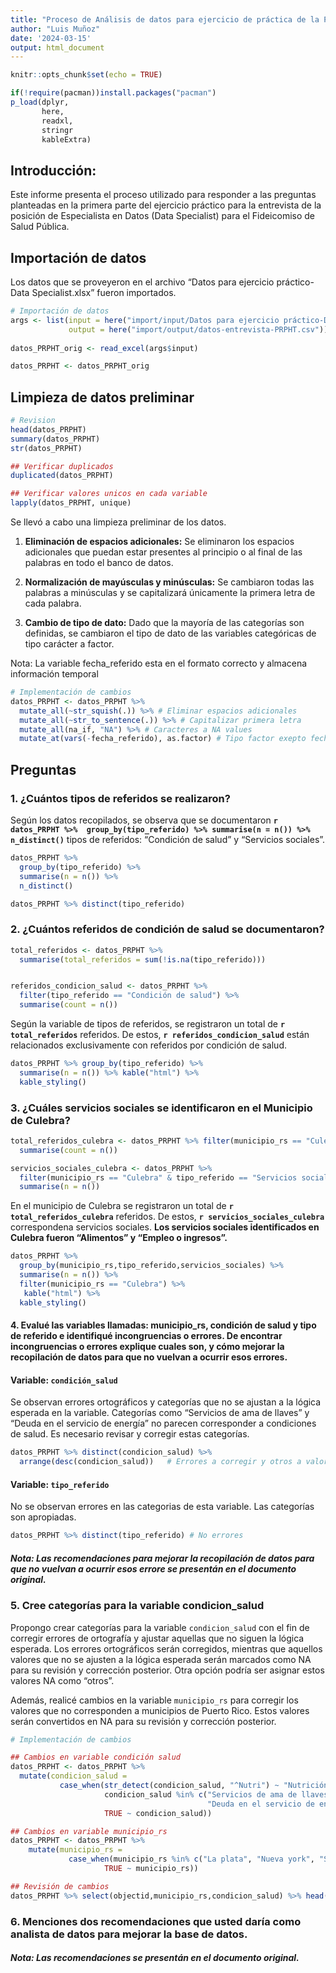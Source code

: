 ```yaml
---
title: "Proceso de Análisis de datos para ejercicio de práctica de la Posición de Especialista en Datos"
author: "Luis Muñoz"
date: '2024-03-15'
output: html_document
---
```


```r
knitr::opts_chunk$set(echo = TRUE)

if(!require(pacman))install.packages("pacman")
p_load(dplyr, 
       here,
       readxl,
       stringr
       kableExtra)
```


## Introducción:
Este informe presenta el proceso utilizado para responder a las preguntas planteadas en la primera parte del ejercicio práctico para la entrevista de la posición de Especialista en Datos (Data Specialist) para el Fideicomiso de Salud Pública.

## Importación de datos
Los datos que se proveyeron en el archivo "Datos para ejercicio práctico-Data Specialist.xlsx" fueron importados.
```r
# Importación de datos
args <- list(input = here("import/input/Datos para ejercicio práctico-Data Specialist.xlsx"), 
             output = here("import/output/datos-entrevista-PRPHT.csv"))
             
datos_PRPHT_orig <- read_excel(args$input)

datos_PRPHT <- datos_PRPHT_orig
```

## Limpieza de datos preliminar
```r
# Revision
head(datos_PRPHT) 
summary(datos_PRPHT) 
str(datos_PRPHT)

## Verificar duplicados
duplicated(datos_PRPHT)

## Verificar valores unicos en cada variable
lapply(datos_PRPHT, unique)
```

Se llevó a cabo una limpieza preliminar de los datos.

1. **Eliminación de espacios adicionales:** Se eliminaron los espacios adicionales que puedan estar presentes al principio o al final de las palabras en todo el banco de datos.

2. **Normalización de mayúsculas y minúsculas:** Se cambiaron todas las palabras a minúsculas y se capitalizará únicamente la primera letra de cada palabra.

3. **Cambio de tipo de dato:** Dado que la mayoría de las categorías son definidas, se cambiaron el tipo de dato de las variables categóricas de tipo carácter a factor.

Nota: La variable fecha_referido esta en el formato correcto y almacena información temporal

```r
# Implementación de cambios
datos_PRPHT <- datos_PRPHT %>%
  mutate_all(~str_squish(.)) %>% # Eliminar espacios adicionales
  mutate_all(~str_to_sentence(.)) %>% # Capitalizar primera letra
  mutate_all(na_if, "NA") %>% # Caracteres a NA values
  mutate_at(vars(-fecha_referido), as.factor) # Tipo factor exepto fecha_referido 

```

## Preguntas


### 1. ¿Cuántos tipos de referidos se realizaron? 
Según los datos recopilados, se observa que se documentaron **`r datos_PRPHT %>%  group_by(tipo_referido) %>% summarise(n = n()) %>% n_distinct()`** tipos de referidos: "Condición de salud" y "Servicios sociales".
```r
datos_PRPHT %>% 
  group_by(tipo_referido) %>% 
  summarise(n = n()) %>% 
  n_distinct()

datos_PRPHT %>% distinct(tipo_referido)
```


### 2. ¿Cuántos referidos de condición de salud se documentaron? 
```r
total_referidos <- datos_PRPHT %>% 
  summarise(total_referidos = sum(!is.na(tipo_referido)))


referidos_condicion_salud <- datos_PRPHT %>%
  filter(tipo_referido == "Condición de salud") %>%
  summarise(count = n())
```
Según la variable de tipos de referidos, se registraron un total de **`r total_referidos`** referidos. De estos, **`r referidos_condicion_salud`** están relacionados exclusivamente con referidos por condición de salud.
```r
datos_PRPHT %>% group_by(tipo_referido) %>% 
  summarise(n = n()) %>% kable("html") %>%
  kable_styling()
```


### 3. ¿Cuáles servicios sociales se identificaron en el Municipio de Culebra?
```r
total_referidos_culebra <- datos_PRPHT %>% filter(municipio_rs == "Culebra") %>% 
  summarise(count = n())

servicios_sociales_culebra <- datos_PRPHT %>% 
  filter(municipio_rs == "Culebra" & tipo_referido == "Servicios sociales") %>% 
  summarise(n = n())
```
En el municipio de Culebra se registraron un total de **`r total_referidos_culebra`** referidos. De estos, **`r servicios_sociales_culebra`** correspondena servicios sociales. **Los servicios sociales identificados en Culebra fueron "Alimentos" y "Empleo o ingresos".**
```r
datos_PRPHT %>% 
  group_by(municipio_rs,tipo_referido,servicios_sociales) %>% 
  summarise(n = n()) %>% 
  filter(municipio_rs == "Culebra") %>% 
   kable("html") %>%
  kable_styling()
```


#### 4. Evalué las variables llamadas: municipio_rs, condición de salud y tipo de referido e identifiqué incongruencias o errores. De encontrar incongruencias o errores explique cuales son, y cómo mejorar la recopilación de datos para que no vuelvan a ocurrir esos errores. 

#### Variable: `condición_salud`
Se observan errores ortográficos y categorías que no se ajustan a la lógica esperada en la variable. Categorías como "Servicios de ama de llaves" y "Deuda en el servicio de energía" no parecen corresponder a condiciones de salud. Es necesario revisar y corregir estas categorías.
```r
datos_PRPHT %>% distinct(condicion_salud) %>% 
  arrange(desc(condicion_salud))   # Errores a corregir y otros a valores NA
```


#### Variable: `tipo_referido`
No se observan errores en las categorias de esta variable. Las categorías son apropiadas.
```r
datos_PRPHT %>% distinct(tipo_referido) # No errores
```


##### Nota: Las recomendaciones para mejorar la recopilación de datos para que no vuelvan a ocurrir esos errore se presentán en el documento original. 


### 5.	Cree categorías para la variable condicion_salud
Propongo crear categorías para la variable `condicion_salud` con el fin de corregir errores de ortografía y ajustar aquellas que no siguen la lógica esperada. Los errores ortográficos serán corregidos, mientras que aquellos valores que no se ajusten a la lógica esperada serán marcados como NA para su revisión y corrección posterior. Otra opción podría ser asignar estos valores NA como "otros".

Además, realicé cambios en la variable `municipio_rs` para corregir los valores que no corresponden a municipios de Puerto Rico. Estos valores serán convertidos en NA para su revisión y corrección posterior.

```r
# Implementación de cambios 

## Cambios en variable condición salud
datos_PRPHT <- datos_PRPHT %>%  
  mutate(condicion_salud = 
           case_when(str_detect(condicion_salud, "^Nutri") ~ "Nutrición", 
                     condicion_salud %in% c("Servicios de ama de llaves",
                                            "Deuda en el servicio de energia electrica") ~  NA, 
                     TRUE ~ condicion_salud))

## Cambios en variable municipio_rs
datos_PRPHT <- datos_PRPHT %>% 
    mutate(municipio_rs = 
             case_when(municipio_rs %in% c("La plata", "Nueva york", "San luis") ~  NA,
                     TRUE ~ municipio_rs))

## Revisión de cambios 
datos_PRPHT %>% select(objectid,municipio_rs,condicion_salud) %>% head()
```


### 6.	Menciones dos recomendaciones que usted daría como analista de datos para mejorar la base de datos. 

##### Nota: Las recomendaciones se presentán en el documento original. 

